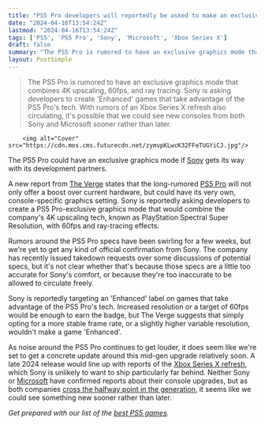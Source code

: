 ```yaml
---
title: "PS5 Pro developers will reportedly be asked to make an exclusive graphics mode for Sony's upgraded console"
date: "2024-04-16T13:54:24Z"
lastmod: "2024-04-16T13:54:24Z"
tags: ['PS5', 'PS5 Pro', 'Sony', 'Microsoft', 'Xbox Series X']
draft: false
summary: "The PS5 Pro is rumored to have an exclusive graphics mode that combines 4K upscaling, 60fps, and ray tracing. Sony is asking developers to create 'Enhanced' games that take advantage of the PS5 Pro's tech. With rumors of an Xbox Series X refresh also circulating, it's possible that we could see new consoles from both Sony and Microsoft sooner rather than later."
layout: PostSimple
---
```

> The PS5 Pro is rumored to have an exclusive graphics mode that combines 4K upscaling, 60fps, and ray tracing. Sony is asking developers to create 'Enhanced' games that take advantage of the PS5 Pro's tech. With rumors of an Xbox Series X refresh also circulating, it's possible that we could see new consoles from both Sony and Microsoft sooner rather than later.


        <img alt="Cover" src="https://cdn.mos.cms.futurecdn.net/zymvpKLwcK32FFeTUGYiCJ.jpg"/>
        
The PS5 Pro could have an exclusive graphics mode if [Sony](https://www.gamesradar.com/uk/tag/sony/) gets its way with its development partners.

A new report from [The Verge](https://www.theverge.com/2024/4/16/24131799/sony-ps5-pro-enhanced-requirements-ultra-boost-mode) states that the long-rumored [PS5 Pro](https://www.gamesradar.com/ps5-pro-guide/) will not only offer a boost over current hardware, but could have its very own, console-specific graphics setting. Sony is reportedly asking developers to create a PS5 Pro-exclusive graphics mode that would combine the company's 4K upscaling tech, known as PlayStation Spectral Super Resolution, with 60fps and ray-tracing effects.

Rumors around the PS5 Pro specs have been swirling for a few weeks, but we're yet to get any kind of official confirmation from Sony. The company has recently issued takedown requests over some discussions of potential specs, but it's not clear whether that's because those specs are a little too accurate for Sony's comfort, or because they're too inaccurate to be allowed to circulate freely.

Sony is reportedly targeting an 'Enhanced' label on games that take advantage of the PS5 Pro's tech. Increased resolution or a target of 60fps would be enough to earn the badge, but The Verge suggests that simply opting for a more stable frame rate, or a slightly higher variable resolution, wouldn't make a game 'Enhanced'.

As noise around the PS5 Pro continues to get louder, it does seem like we're set to get a concrete update around this mid-gen upgrade relatively soon. A late 2024 release would line up with reports of the [Xbox Series X refresh](https://www.gamesradar.com/xbox-series-x-all-digital-refresh-guide/), which Sony is unlikely to want to ship particularly far behind. Neither Sony or [Microsoft](https://www.gamesradar.com/uk/tag/microsoft/) have confirmed reports about their console upgrades, but as both companies [cross the halfway point in the generation](https://www.gamesradar.com/ps5-somehow-already-entering-its-latter-stage-of-life-cycle-but-sony-says-a-price-cut-is-unlikely/), it seems like we could see something new sooner rather than later.

*Get prepared with our list of the *[<em>best PS5 games</em>](https://www.gamesradar.com/best-ps5-games/)*.*
        